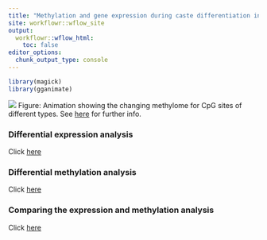 ```yaml
---
title: "Methylation and gene expression during caste differentiation in Apis mellifera"
site: workflowr::wflow_site
output:
  workflowr::wflow_html:
    toc: false
editor_options:
  chunk_output_type: console
---
```


```r
library(magick)
library(gganimate)
```

![](https://raw.githubusercontent.com/lukeholman/lukesfiles/master/combined_animation.gif)
Figure: Animation showing the changing methylome for CpG sites of different types. See [here](diff_methylation.html) for further info.



### Differential expression analysis
Click [here](diff_expression.html) 

### Differential methylation analysis
Click [here](diff_methylation.html) 

### Comparing the expression and methylation analysis
Click [here](compare_expression_and_methylation.html) 



